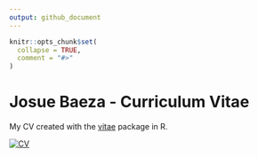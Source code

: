 ```yaml
---
output: github_document
---
```


<!-- README.md is generated from README.Rmd. Please edit that file -->

```r
knitr::opts_chunk$set(
  collapse = TRUE,
  comment = "#>"
)
```


# Josue Baeza - Curriculum Vitae

My CV created with the [vitae](https://github.com/mitchelloharawild/vitae) package in R. 

[![CV](image/CV_preview.png)](https://github.com/baezaj/CV/blob/main/Baeza_cv.pdf)